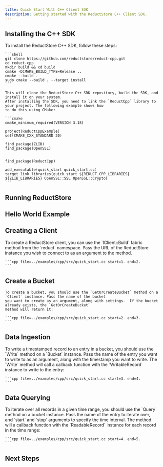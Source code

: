 ```yaml
---
title: Quick Start With C++ Client SDK
description: Getting started with the ReductStore C++ Client SDK.
---
```



<head>
    <link rel="canonical" href="https://www.reduct.store/docs/getting-started/with-C++"/>
</head>

<Intro language="C++" repository="reduct-cpp"/>

## Installing the C++ SDK

<InstallSdk>
    To install the ReductStore C++ SDK, follow these steps:

    ```shell
    git clone https://github.com/reductstore/reduct-cpp.git
    cd reduct-cpp
    mkdir build && cd build
    cmake -DCMAKE_BUILD_TYPE=Release ..
    cmake --build .
    sudo cmake --build . --target install
    ```

    This will clone the ReductStore C++ SDK repository, build the SDK, and install it on your system.
    After installing the SDK, you need to link the `ReductCpp` library to your project. The following example shows how
    to do this using CMake:

    ```cmake
    cmake_minimum_required(VERSION 3.18)

    project(ReductCppExample)
    set(CMAKE_CXX_STANDARD 20)

    find_package(ZLIB)
    find_package(OpenSSL)


    find_package(ReductCpp)

    add_executable(quick_start quick_start.cc)
    target_link_libraries(quick_start ${REDUCT_CPP_LIBRARIES} ${ZLIB_LIBRARIES} OpenSSL::SSL OpenSSL::Crypto)
    ```
</InstallSdk>

## Running ReductStore

<RunReductStore/>

## Hello World Example

<UsingSdkSection example={QuickStart} language="cpp"/>

## Creating a Client

<CreateClientSection>
    To create a ReductStore client, you can use the `IClient::Build` fabric method from the `reduct` namespace. Pass the URL of the
    ReductStore instance you wish to connect to as an argument to the method.

    ```cpp file=../examples/cpp/src/quick_start.cc start=1. end=2.
    ```
</CreateClientSection>

## Create a Bucket

<CreateBucketSection>

    To create a bucket, you should use the `GetOrCreateBucket` method on a `Client` instance. Pass the name of the bucket
    you want to create as an argument, along with settings.  If the bucket already exists, the `GetOrCreateBucket`
    method will return it:

    ```cpp file=../examples/cpp/src/quick_start.cc start=2. end=3.
    ```
</CreateBucketSection>

## Data Ingestion

<DataIngestionSection>
    To write a timestamped record to an entry in a bucket, you should use the `Write` method on a `Bucket` instance.
    Pass the name of the entry you want to write to as an argument, along with the timestamp you want to write.
    The `Write` method will call a callback function with the `WritableRecord` instance to write to the entry:

    ```cpp file=../examples/cpp/src/quick_start.cc start=3. end=4.
    ```
</DataIngestionSection>

## Data Querying

<DataQueryingSection>
    To iterate over all records in a given time range, you should use the `Query` method on a bucket instance. Pass the
    name of the entry to iterate over, and `start` and `stop` arguments to specify the time interval. The method will
    a callback function with the `ReadableRecord` instance for each record in the time range:

    ```cpp file=../examples/cpp/src/quick_start.cc start=4. end=5.
    ```
</DataQueryingSection>

## Next Steps

<NextStep/>
